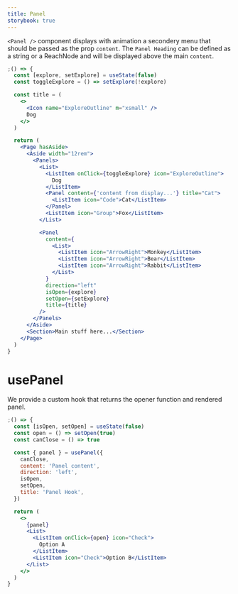 ```yaml
---
title: Panel
storybook: true
---
```


`<Panel />` component displays with animation a secondery menu that should be
passed as the prop `content`. The `Panel Heading` can be defined as a string or
a ReachNode and will be displayed above the main `content`.

```jsx
;() => {
  const [explore, setExplore] = useState(false)
  const toggleExplore = () => setExplore(!explore)

  const title = (
    <>
      <Icon name="ExploreOutline" m="xsmall" />
      Dog
    </>
  )

  return (
    <Page hasAside>
      <Aside width="12rem">
        <Panels>
          <List>
            <ListItem onClick={toggleExplore} icon="ExploreOutline">
              Dog
            </ListItem>
            <Panel content={'content from display...'} title="Cat">
              <ListItem icon="Code">Cat</ListItem>
            </Panel>
            <ListItem icon="Group">Fox</ListItem>
          </List>

          <Panel
            content={
              <List>
                <ListItem icon="ArrowRight">Monkey</ListItem>
                <ListItem icon="ArrowRight">Bear</ListItem>
                <ListItem icon="ArrowRight">Rabbit</ListItem>
              </List>
            }
            direction="left"
            isOpen={explore}
            setOpen={setExplore}
            title={title}
          />
        </Panels>
      </Aside>
      <Section>Main stuff here...</Section>
    </Page>
  )
}
```

# usePanel

We provide a custom hook that returns the opener function and rendered panel.

```jsx
;() => {
  const [isOpen, setOpen] = useState(false)
  const open = () => setOpen(true)
  const canClose = () => true

  const { panel } = usePanel({
    canClose,
    content: 'Panel content',
    direction: 'left',
    isOpen,
    setOpen,
    title: 'Panel Hook',
  })

  return (
    <>
      {panel}
      <List>
        <ListItem onClick={open} icon="Check">
          Option A
        </ListItem>
        <ListItem icon="Check">Option B</ListItem>
      </List>
    </>
  )
}
```
